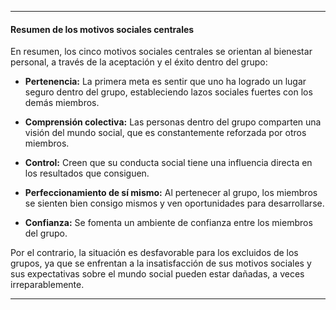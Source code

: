 -----------------------------------------

#### Resumen de los motivos sociales centrales {.unnumbered #subtema2_2_6}




En resumen, los cinco motivos sociales centrales se orientan al bienestar personal, a través de la aceptación y el éxito dentro del grupo:


* **Pertenencia:** La primera meta es sentir que uno ha logrado un lugar seguro dentro del grupo, estableciendo lazos sociales fuertes con los demás miembros.

* **Comprensión colectiva:** Las personas dentro del grupo comparten una visión del mundo social, que es constantemente reforzada por otros miembros.

* **Control:** Creen que su conducta social tiene una influencia directa en los resultados que consiguen.

* **Perfeccionamiento de sí mismo:** Al pertenecer al grupo, los miembros se sienten bien consigo mismos y ven oportunidades para desarrollarse.

* **Confianza:** Se fomenta un ambiente de confianza entre los miembros del grupo.


Por el contrario, la situación es desfavorable para los excluidos de los grupos, ya que se enfrentan a la insatisfacción de sus motivos sociales y sus expectativas sobre el mundo social pueden estar dañadas, a veces irreparablemente.

-----------------------------------------